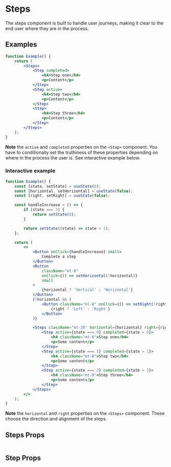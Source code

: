 
# Steps

The steps component is built to handle user journeys, making it clear to the end
user where they are in the process.

## Examples

```jsx example
function Example() {
    return (
        <Steps>
            <Step completed>
                <h4>Step one</h4>
                <p>Content</p>
            </Step>
            <Step active>
                <h4>Step two</h4>
                <p>Content</p>
            </Step>
            <Step>
                <h4>Step three</h4>
                <p>Content</p>
            </Step>
        </Steps>
    );
}
```

**Note** the `active` and `completed` properties on the `<Step>` component. You
have to conditionally set the truthiness of these properties depending on where
in the process the user is. See interactive example below.

### Interactive example

```jsx example
function Example() {
    const [state, setState] = useState(0);
    const [horizontal, setHorizontal] = useState(false);
    const [right, setRight] = useState(false);

    const handleIncrease = () => {
        if (state === 3) {
            return setState(0);
        }

        return setState((state) => state + 1);
    };

    return (
        <>
            <Button onClick={handleIncrease} small>
                Complete a step
            </Button>
            <Button
                className="ml-8"
                onClick={() => setHorizontal(!horizontal)}
                small
            >
                {horizontal ? 'Vertical' : 'Horizontal'}
            </Button>
            {!horizontal && (
                <Button className="ml-8" onClick={() => setRight(!right)} small>
                    {right ? 'Left' : 'Right'}
                </Button>
            )}

            <Steps className="mt-20" horizontal={horizontal} right={right}>
                <Step active={state === 0} completed={state > 0}>
                    <h4 className="mt-0">Step one</h4>
                    <p>Some content</p>
                </Step>
                <Step active={state === 1} completed={state > 1}>
                    <h4 className="mt-0">Step two</h4>
                    <p>Some content</p>
                </Step>
                <Step active={state === 2} completed={state > 2}>
                    <h4 className="mt-0">Step three</h4>
                    <p>Some content</p>
                </Step>
            </Steps>
        </>
    );
}
```

**Note** the `horizontal` and `right` properties on the `<Steps>` component.
These choose the direction and alignment of the steps.

## Steps Props

```props packages/steps/src/component.tsx

```

## Step Props

```props packages/steps/src/step.tsx

```
